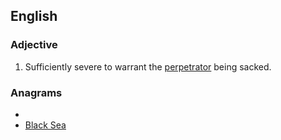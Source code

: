 ==English==

===Adjective===
{{en-adj}}

# {{context|of an act}} Sufficiently severe to warrant the [[perpetrator]] being sacked.

===Anagrams===
* {{alphagram|aabcekls}}
* [[Black Sea#English|Black Sea]]